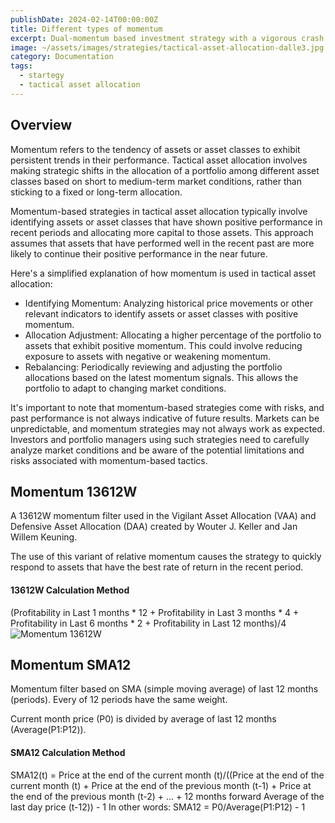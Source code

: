 ```yaml
---
publishDate: 2024-02-14T00:00:00Z
title: Different types of momentum
excerpt: Dual-momentum based investment strategy with a vigorous crash protection and a fast momentum filter.
image: ~/assets/images/strategies/tactical-asset-allocation-dalle3.jpg
category: Documentation
tags:
  - startegy
  - tactical asset allocation
---
```


## Overview

Momentum refers to the tendency of assets or asset classes to exhibit persistent trends in their performance. Tactical asset allocation involves making strategic shifts in the allocation of a portfolio among different asset classes based on short to medium-term market conditions, rather than sticking to a fixed or long-term allocation.

Momentum-based strategies in tactical asset allocation typically involve identifying assets or asset classes that have shown positive performance in recent periods and allocating more capital to those assets. This approach assumes that assets that have performed well in the recent past are more likely to continue their positive performance in the near future.

Here's a simplified explanation of how momentum is used in tactical asset allocation:

- Identifying Momentum: Analyzing historical price movements or other relevant indicators to identify assets or asset classes with positive momentum.
- Allocation Adjustment: Allocating a higher percentage of the portfolio to assets that exhibit positive momentum. This could involve reducing exposure to assets with negative or weakening momentum.
- Rebalancing: Periodically reviewing and adjusting the portfolio allocations based on the latest momentum signals. This allows the portfolio to adapt to changing market conditions.

It's important to note that momentum-based strategies come with risks, and past performance is not always indicative of future results. Markets can be unpredictable, and momentum strategies may not always work as expected. Investors and portfolio managers using such strategies need to carefully analyze market conditions and be aware of the potential limitations and risks associated with momentum-based tactics.

## Momentum 13612W

A 13612W momentum filter used in the Vigilant Asset Allocation (VAA) and Defensive Asset Allocation (DAA) created by Wouter J. Keller and Jan Willem Keuning.

The use of this variant of relative momentum causes the strategy to quickly respond to assets that have the best rate of return in the recent period.

#### 13612W Calculation Method

(Profitability in Last 1 months * 12 + Profitability in Last 3 months * 4 + Profitability in Last 6 months * 2 + Profitability in Last 12 months)/4
![Momentum 13612W](~/assets/images/indicators/Momentum-13612W-recipe.png)

## Momentum SMA12

Momentum filter based on SMA (simple moving average) of last 12 months (periods). Every of 12 periods have the same weight.

Current month price (P0) is divided by average of last 12 months (Average(P1:P12)).

####  SMA12 Calculation Method

SMA12(t) = Price at the end of the current month (t)/((Price at the end of the current month (t) + Price at the end of the previous month (t-1) + Price at the end of the previous month (t-2) + ... + 12 months forward Average of the last day price (t-12)) - 1
In other words:
SMA12 = P0/Average(P1:P12) - 1
